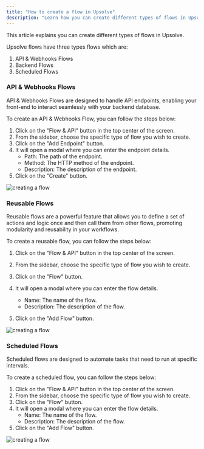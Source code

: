 ```yaml
---
title: "How to create a flow in Upsolve"
description: "Learn how you can create different types of flows in Upsolve"
---
```


This article explains you can create different types of flows in Upsolve.

Upsolve flows have three types flows which are:

1. API & Webhooks Flows
2. Backend Flows
3. Scheduled Flows

### API & Webhooks Flows

API & Webhooks Flows are designed to handle API endpoints, enabling your front-end to interact seamlessly with your backend database.

To create an API & Webhooks Flow, you can follow the steps below:

1. Click on the "Flow & API" button in the top center of the screen.
2. From the sidebar, choose the specific type of flow you wish to create.
3. Click on the "Add Endpoint" button.
4. It will open a modal where you can enter the endpoint details.
   - Path: The path of the endpoint.
   - Method: The HTTP method of the endpoint.
   - Description: The description of the endpoint.
5. Click on the "Create" button.

<img
  src="https://cdn.peaka.com/flows/create-flow-1.png"
  alt="creating a flow"
/>

### Reusable Flows

Reusable flows are a powerful feature that allows you to define a set of actions and logic once and then call them from other flows, promoting modularity and reusability in your workflows.

To create a reusable flow, you can follow the steps below:

1. Click on the "Flow & API" button in the top center of the screen.
2. From the sidebar, choose the specific type of flow you wish to create.
3. Click on the "Flow" button.
4. It will open a modal where you can enter the flow details.

   - Name: The name of the flow.
   - Description: The description of the flow.

5. Click on the "Add Flow" button.

<img
  src="https://cdn.peaka.com/flows/create-flow-2.png"
  alt="creating a flow"
/>

### Scheduled Flows

Scheduled flows are designed to automate tasks that need to run at specific intervals.

To create a scheduled flow, you can follow the steps below:

1. Click on the "Flow & API" button in the top center of the screen.
2. From the sidebar, choose the specific type of flow you wish to create.
3. Click on the "Flow" button.
4. It will open a modal where you can enter the flow details.
   - Name: The name of the flow.
   - Description: The description of the flow.
5. Click on the "Add Flow" button.

<img
  src="https://cdn.peaka.com/flows/create-flow-3.png"
  alt="creating a flow"
/>
